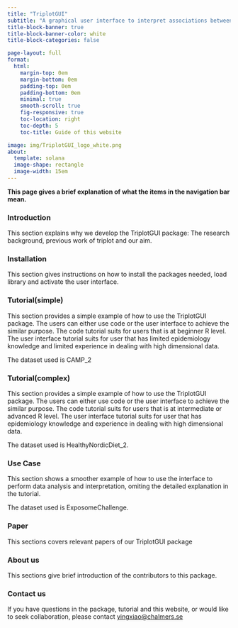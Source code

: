 ```yaml
---
title: "TriplotGUI"
subtitle: "A graphical user interface to interpret associations between multiple exposures, Omics and disease outcomes"
title-block-banner: true
title-block-banner-color: white
title-block-categories: false

page-layout: full
format:
  html: 
    margin-top: 0em
    margin-bottom: 0em
    padding-top: 0em
    padding-bottom: 0em
    minimal: true
    smooth-scroll: true
    fig-responsive: true
    toc-location: right
    toc-depth: 5
    toc-title: Guide of this website

image: img/TriplotGUI_logo_white.png
about: 
  template: solana
  image-shape: rectangle
  image-width: 15em
---
```


::: small-text
<strong>This page gives a brief explanation of what the items in the navigation bar mean.</strong>
:::

### Introduction
This section explains why we develop the TriplotGUI package: The research background, previous work of triplot and our aim.

### Installation
This section gives instructions on how to install the packages needed, load library and activate the user interface.

### Tutorial(simple)
This section provides a simple example of how to use the TriplotGUI package. The users can either use code or the user interface to achieve the similar purpose. The code tutorial suits for users that is at beginner R level. The user interface tutorial suits for user that has limited epidemiology knowledge and limited experience in dealing with high dimensional data.

The dataset used is CAMP_2

### Tutorial(complex)
This section provides a simple example of how to use the TriplotGUI package. The users can either use code or the user interface to achieve the similar purpose. The code tutorial suits for users that is at intermediate or advanced R level. The user interface tutorial suits for user that has epidemiology knowledge and experience in dealing with high dimensional data.

The dataset used is HealthyNordicDiet_2.

### Use Case
This section shows a smoother example of how to use the interface to perform data analysis and interpretation, omiting the detailed explanation in the tutorial.

The dataset used is ExposomeChallenge.

### Paper
This sections covers relevant papers of our TriplotGUI package

### About us
This sections give brief introduction of the contributors to this package.

### Contact us
If you have questions in the package, tutorial and this website, or would like to seek collaboration, please contact <a href="mailto:yingxiao@chalmers.se">yingxiao\@chalmers.se </a>

